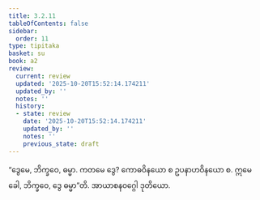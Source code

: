```yaml
---
title: 3.2.11
tableOfContents: false
sidebar:
  order: 11
type: tipitaka
basket: su
book: a2
review:
  current: review
  updated: '2025-10-20T15:52:14.174211'
  updated_by: ''
  notes: ''
  history:
  - state: review
    date: '2025-10-20T15:52:14.174211'
    updated_by: ''
    notes: ''
    previous_state: draft
---
```



<DynamicBreadcrumb />


<ReviewStatus review={frontmatter.review} showDetails={true} />

<HypothesisAnnotation frontmatter={frontmatter} />

<Division number="141" book="a2" e="ch" v="15" p="90">

<Paragraph number="231" book="a2">
“ဒွေမေ, ဘိက္ခဝေ, ဓမ္မာ. ကတမေ ဒွေ? ကောဓဝိနယော စ ဥပနာဟဝိနယော စ. ဣမေ ခေါ, ဘိက္ခဝေ, ဒွေ ဓမ္မာ”တိ.

</Paragraph>
</Division>

<Paragraph number="232" type="center" book="a2">
အာယာစနဝဂ္ဂေါ ဒုတိယော.
</Paragraph>